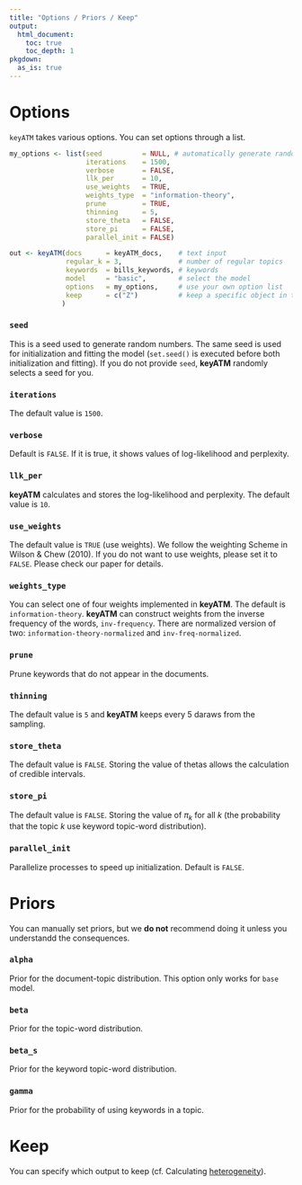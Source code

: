 ```yaml
---
title: "Options / Priors / Keep"
output: 
  html_document:
    toc: true
    toc_depth: 1
pkgdown:
  as_is: true
---
```



# Options
`keyATM` takes various options. You can set options through a list.
```r
my_options <- list(seed          = NULL, # automatically generate random seed 
                   iterations    = 1500,
                   verbose       = FALSE,
                   llk_per       = 10,
                   use_weights   = TRUE,
                   weights_type  = "information-theory",
                   prune         = TRUE,
                   thinning      = 5,
                   store_theta   = FALSE,
                   store_pi      = FALSE,
                   parallel_init = FALSE)

out <- keyATM(docs      = keyATM_docs,    # text input
              regular_k = 3,              # number of regular topics
              keywords  = bills_keywords, # keywords
              model     = "basic",        # select the model
              options   = my_options,     # use your own option list
              keep      = c("Z")          # keep a specific object in the output
             )
```

### `seed`
This is a seed used to generate random numbers. The same seed is used for initialization and fitting the model (`set.seed()` is executed before both initialization and fitting). If you do not provide `seed`, **keyATM** randomly selects a seed for you.


### `iterations`
The  default value is `1500`.


### `verbose`
Default is `FALSE`. If it is true, it shows values of log-likelihood and perplexity.


### `llk_per`
**keyATM** calculates and stores the log-likelihood and perplexity. The default value is `10`. 


### `use_weights`
The default value is `TRUE` (use weights). We follow the weighting Scheme in Wilson \& Chew (2010). If you do not want to use weights, please set it to `FALSE`. Please check our paper for details.


### `weights_type`
You can select one of four weights implemented in **keyATM**. The default is `information-theory`. **keyATM** can construct weights from the inverse frequency of the words, `inv-frequency`. There are normalized version of two: `information-theory-normalized` and `inv-freq-normalized`.


### `prune`
Prune keywords that do not appear in the documents.


### `thinning`
The default value is `5` and **keyATM** keeps every $5$ daraws from the sampling.

### `store_theta`
The default value is `FALSE`. Storing the value of thetas allows the calculation of credible intervals.


### `store_pi`
The default value is `FALSE`. Storing the value of $\pi_k$ for all $k$ (the probability that the topic $k$ use keyword topic-word distribution).


### `parallel_init`
Parallelize processes to speed up initialization. Default is `FALSE`.


# Priors
You can manually set priors, but we **do not** recommend doing it unless you understandd the consequences.


### `alpha`
Prior for the document-topic distribution. This option only works for `base` model.


### `beta`
Prior for the topic-word distribution.


### `beta_s`
Prior for the keyword topic-word distribution.


### `gamma`
Prior for the probability of using keywords in a topic.


# Keep
You can specify which output to keep (cf. Calculating [heterogeneity](Heterogeneity.html)).


